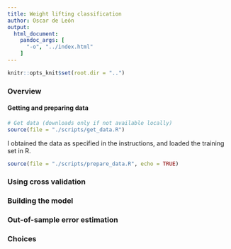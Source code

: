```yaml
---
title: Weight lifting classification
author: Oscar de León
output:
  html_document:
    pandoc_args: [
      "-o", "../index.html"
    ]
---
```





```r
knitr::opts_knit$set(root.dir = "..")
```


### Overview


#### Getting and preparing data

```r
# Get data (downloads only if not available locally)
source(file = "./scripts/get_data.R")
```


I obtained the data as specified in the instructions, and loaded the training set in R.

```r
source(file = "./scripts/prepare_data.R", echo = TRUE)
```

### Using cross validation


### Building the model


### Out-of-sample error estimation


### Choices

